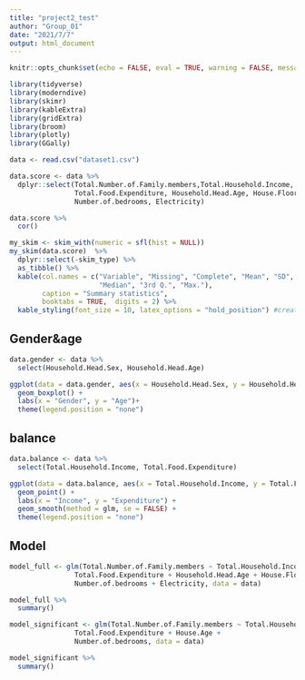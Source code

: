 ```yaml
---
title: "project2_test"
author: "Group_01"
date: "2021/7/7"
output: html_document
---
```


```r
knitr::opts_chunk$set(echo = FALSE, eval = TRUE, warning = FALSE, message = FALSE, comment = NA)
```

```r
library(tidyverse)
library(moderndive)
library(skimr)
library(kableExtra)
library(gridExtra)
library(broom)
library(plotly)
library(GGally)
```

```r
data <- read.csv("dataset1.csv")
```

```r
data.score <- data %>%
  dplyr::select(Total.Number.of.Family.members,Total.Household.Income,
                Total.Food.Expenditure, Household.Head.Age, House.Floor.Area, House.Age,
                Number.of.bedrooms, Electricity)
```

```r
data.score %>%
  cor()
```

```r
my_skim <- skim_with(numeric = sfl(hist = NULL))
my_skim(data.score)  %>%
  dplyr::select(-skim_type) %>%
  as_tibble() %>%
  kable(col.names = c("Variable", "Missing", "Complete", "Mean", "SD", "Min.", "1st Q.",
                      "Median", "3rd Q.", "Max."),
        caption = "Summary statistics",
        booktabs = TRUE,  digits = 2) %>%
  kable_styling(font_size = 10, latex_options = "hold_position") #create a summarized statistics table for the three variables
```

## Gender&age
```r
data.gender <- data %>%
  select(Household.Head.Sex, Household.Head.Age)
```

```r
ggplot(data = data.gender, aes(x = Household.Head.Sex, y = Household.Head.Age, fill = Household.Head.Sex)) +
  geom_boxplot() +
  labs(x = "Gender", y = "Age")+ 
  theme(legend.position = "none")
```



## balance
```r
data.balance <- data %>%
  select(Total.Household.Income, Total.Food.Expenditure)
```

```r
ggplot(data = data.balance, aes(x = Total.Household.Income, y = Total.Food.Expenditure)) +
  geom_point() +
  labs(x = "Income", y = "Expenditure") +
  geom_smooth(method = glm, se = FALSE) +
  theme(legend.position = "none")
```


## Model

```r
model_full <- glm(Total.Number.of.Family.members ~ Total.Household.Income +
                Total.Food.Expenditure + Household.Head.Age + House.Floor.Area + House.Age +
                Number.of.bedrooms + Electricity, data = data)
```

```r
model_full %>%
  summary()
```

```r
model_significant <- glm(Total.Number.of.Family.members ~ Total.Household.Income +
                Total.Food.Expenditure + House.Age +
                Number.of.bedrooms, data = data)
```

```r
model_significant %>%
  summary()
```

















